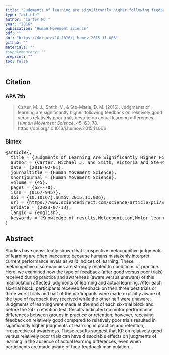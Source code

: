 ```yaml
---
title: "Judgments of learning are significantly higher following feedback on relatively good versus relatively poor trials despite no actual learning differences"
type: "article"
author: "Carter MJ."
year: "2016"
publication: "Human Movement Science"
pdf: ""
doi: "https://doi.org/10.1016/j.humov.2015.11.006"
github: ""
materials: ""
#supplementary: ""
preprint: ""
toc: false
---
```


## Citation

### APA 7th

> Carter, M. J., Smith, V., & Ste-Marie, D. M. (2016). Judgments of learning are significantly higher following feedback on relatively good versus relatively poor trials despite no actual learning differences. *Human Movement Science*, 45, 63–70. https://doi.org/10.1016/j.humov.2015.11.006

### Bibtex

<pre>
@article{,
  title = {Judgments of Learning Are Significantly Higher Following Feedback on Relatively Good versus Relatively Poor Trials despite No Actual Learning Differences},
  author = {Carter, Michael J. and Smith, Victoria and Ste-Marie, Diane M.},
  date = {2016-02-01},
  journaltitle = {Human Movement Science},
  shortjournal = {Human Movement Science},
  volume = {45},
  pages = {63--70},
  issn = {0167-9457},
  doi = {10.1016/j.humov.2015.11.006},
  url = {https://www.sciencedirect.com/science/article/pii/S0167945715300567},
  urldate = {2023-07-13},
  langid = {english},
  keywords = {Knowledge of results,Metacognition,Motor learning,Skill acquisition}
}
</pre>

## Abstract

Studies have consistently shown that prospective metacognitive judgments of learning are often inaccurate because humans mistakenly interpret current performance levels as valid indices of learning. These metacognitive discrepancies are strongly related to conditions of practice. Here, we examined how the type of feedback (after good versus poor trials) received during practice and awareness (aware versus unaware) of this manipulation affected judgments of learning and actual learning. After each six-trial block, participants received feedback on their three best trials or three worst trials and half of the participants were made explicitly aware of the type of feedback they received while the other half were unaware. Judgments of learning were made at the end of each six-trial block and before the 24-h retention test. Results indicated no motor performance differences between groups in practice or retention; however, receiving feedback on relatively good compared to relatively poor trials resulted in significantly higher judgments of learning in practice and retention, irrespective of awareness. These results suggest that KR on relatively good versus relatively poor trials can have dissociable effects on judgments of learning in the absence of actual learning differences, even when participants are made aware of their feedback manipulation.
